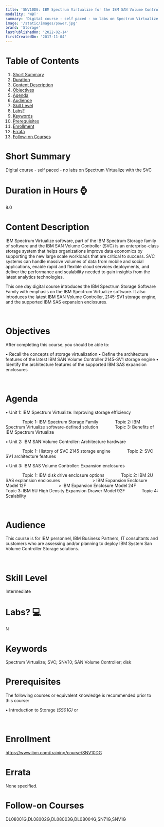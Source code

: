 ```yaml
---
title: 'SNV10DG: IBM Spectrum Virtualize for the IBM SAN Volume Controller'
modality: 'WBT'
summary: 'Digital course - self paced - no labs on Spectrum Virtualize with the SVC'
image: '/static/images/power.jpg'
brand: 'Storage'
lastPublishedOn: '2022-02-14'
firstCreatedOn: '2017-11-04'
---
```

# Table of Contents
1.  [Short Summary](#short-summary)
2.  [Duration](#duration-in-hours-)
3.  [Content Description](#content-description)
4.  [Objectives](#objectives)
5.  [Agenda](#agenda)
6.  [Audience](#audience)
7.  [Skill Level](#skill-level)
8.  [Labs?](#labs-)
9.  [Keywords](#keywords)
10. [Prerequisites](#prerequisites)
11. [Enrollment](#enrollment)
12. [Errata](#errata)
13. [Follow-on Courses](#follow-on-courses)

# Short Summary
Digital course - self paced - no labs on Spectrum Virtualize with the SVC

# Duration in Hours ⌚
8.0

# Content Description
IBM Spectrum Virtualize software, part of the IBM Spectrum Storage family of software and the IBM SAN Volume Controller (SVC) is an enterprise-class storage system that helps organizations improve data economics by supporting the new large scale workloads that are critical to success. SVC systems can handle massive volumes of data from mobile and social applications, enable rapid and flexible cloud services deployments, and deliver the performance and scalability needed to gain insights from the latest analytics technologies.


This one day digital course introduces the IBM Spectrum Storage Software Family with emphasis on the IBM Spectrum Virtualize software. It also introduces the latest IBM SAN Volume Controller, 2145-SV1 storage engine, and the supported IBM SAS expansion enclosures.


 



# Objectives
After completing this course, you should be able to:


• Recall the concepts of storage virtualization
• Define the architecture features of the latest IBM SAN Volume Controller 2145-SV1 storage engine
• Identify the architecture features of the supported IBM SAS expansion enclosures


 



# Agenda
• Unit 1: IBM Spectrum Virtualize: Improving storage efficiency

              Topic 1: IBM Spectrum Storage Family              Topic 2: IBM Spectrum Virtualize software-defined solution              Topic 3: Benefits of IBM Spectrum Virtualize            

• Unit 2: IBM SAN Volume Controller: Architecture hardware

              Topic 1: History of SVC 2145 storage engine              Topic 2: SVC SV1 architecture features

• Unit 3: IBM SAS Volume Controller: Expansion enclosures

              Topic 1: IBM disk drive enclosure options              Topic 2: IBM 2U SAS explansion enclosures                           > IBM Expansion Enclosure Model 12F                           > IBM Expansion Enclosure Model 24F              Topic 3: IBM 5U High Density Expansion Drawer Model 92F              Topic 4: Scalability    

 



# Audience
This course is for IBM personnel, IBM Business Partners, IT consultants and customers who are assessing and/or planning to deploy IBM System San Volume Controller Storage solutions.


 



# Skill Level
Intermediate        

# Labs? 💻
N

# Keywords
Spectrum Virtualize; SVC; SNV10; SAN Volume Controller; disk

# Prerequisites
The following courses or equivalent knowledge is recommended prior to this course:

• Introduction to Storage *(SS01G)* or 

 



# Enrollment
https://www.ibm.com/training/course/SNV10DG

# Errata
None specified.

# Follow-on Courses
DL08001G,DL08002G,DL08003G,DL08004G,SN71G,SNV1G

